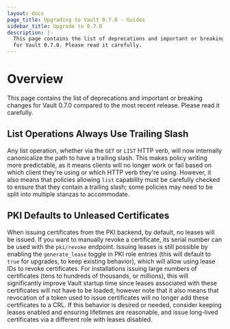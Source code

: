 ```yaml
---
layout: docs
page_title: Upgrading to Vault 0.7.0 - Guides
sidebar_title: Upgrade to 0.7.0
description: |-
  This page contains the list of deprecations and important or breaking changes
  for Vault 0.7.0. Please read it carefully.
---
```


# Overview

This page contains the list of deprecations and important or breaking changes
for Vault 0.7.0 compared to the most recent release. Please read it carefully.

## List Operations Always Use Trailing Slash

 Any list operation, whether via the `GET` or `LIST` HTTP verb, will now
 internally canonicalize the path to have a trailing slash. This makes policy
 writing more predictable, as it means clients will no longer work or fail
 based on which client they're using or which HTTP verb they're using. However,
 it also means that policies allowing `list` capability must be carefully
 checked to ensure that they contain a trailing slash; some policies may need
 to be split into multiple stanzas to accommodate.

## PKI Defaults to Unleased Certificates

When issuing certificates from the PKI backend, by default, no leases will be
issued. If you want to manually revoke a certificate, its serial number can be
used with the `pki/revoke` endpoint. Issuing leases is still possible by
enabling the `generate_lease` toggle in PKI role entries (this will default to
`true` for upgrades, to keep existing behavior), which will allow using lease
IDs to revoke certificates. For installations issuing large numbers of
certificates (tens to hundreds of thousands, or millions), this will
significantly improve Vault startup time since leases associated with these
certificates will not have to be loaded; however note that it also means that
revocation of a token used to issue certificates will no longer add these
certificates to a CRL. If this behavior is desired or needed, consider keeping
leases enabled and ensuring lifetimes are reasonable, and issue long-lived
certificates via a different role with leases disabled.
